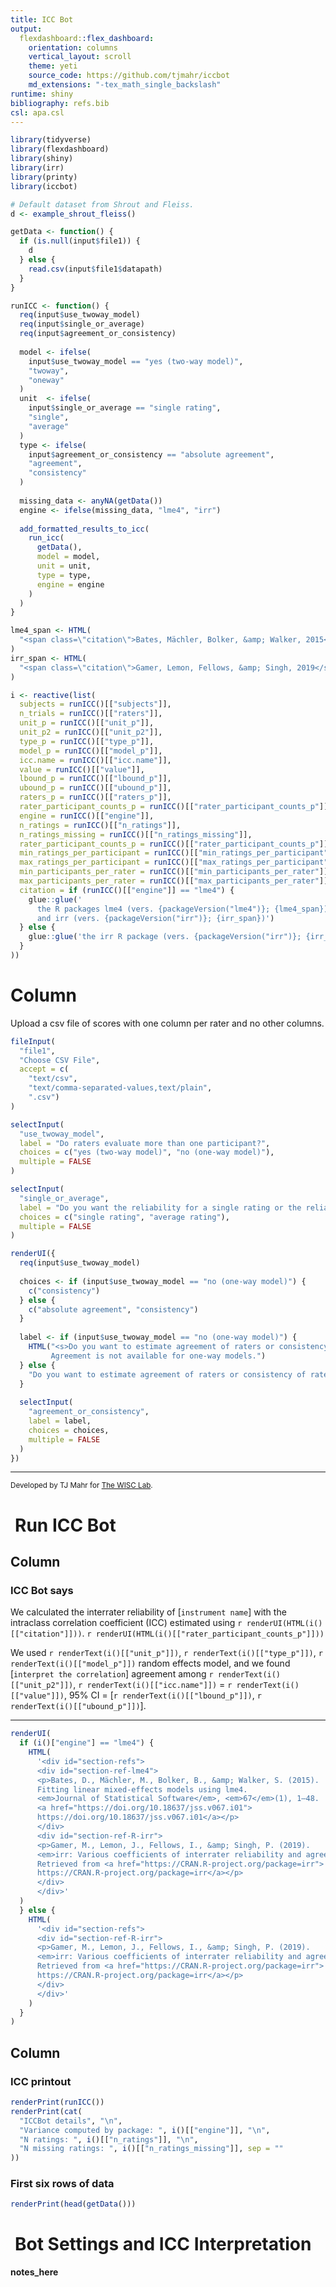 ```yaml
---
title: ICC Bot
output: 
  flexdashboard::flex_dashboard:
    orientation: columns
    vertical_layout: scroll
    theme: yeti
    source_code: https://github.com/tjmahr/iccbot
    md_extensions: "-tex_math_single_backslash"
runtime: shiny
bibliography: refs.bib
csl: apa.csl
---
```


```r
library(tidyverse)
library(flexdashboard)
library(shiny)
library(irr)
library(printy)
library(iccbot)

# Default dataset from Shrout and Fleiss.
d <- example_shrout_fleiss()

getData <- function() {
  if (is.null(input$file1)) {
    d
  } else {
    read.csv(input$file1$datapath)
  }
}

runICC <- function() {
  req(input$use_twoway_model)
  req(input$single_or_average)
  req(input$agreement_or_consistency)
  
  model <- ifelse(
    input$use_twoway_model == "yes (two-way model)", 
    "twoway", 
    "oneway"
  )
  unit  <- ifelse(
    input$single_or_average == "single rating", 
    "single", 
    "average"
  )
  type <- ifelse(
    input$agreement_or_consistency == "absolute agreement", 
    "agreement", 
    "consistency"
  )
  
  missing_data <- anyNA(getData())
  engine <- ifelse(missing_data, "lme4", "irr")
    
  add_formatted_results_to_icc(
    run_icc(
      getData(),
      model = model,
      unit = unit,
      type = type,
      engine = engine
    )
  )
}

lme4_span <- HTML(
  "<span class=\"citation\">Bates, Mächler, Bolker, &amp; Walker, 2015</span>"
)
irr_span <- HTML(
  "<span class=\"citation\">Gamer, Lemon, Fellows, &amp; Singh, 2019</span>"
)

i <- reactive(list(
  subjects = runICC()[["subjects"]],
  n_trials = runICC()[["raters"]],
  unit_p = runICC()[["unit_p"]],
  unit_p2 = runICC()[["unit_p2"]],
  type_p = runICC()[["type_p"]],
  model_p = runICC()[["model_p"]],
  icc.name = runICC()[["icc.name"]],
  value = runICC()[["value"]],
  lbound_p = runICC()[["lbound_p"]],
  ubound_p = runICC()[["ubound_p"]],
  raters_p = runICC()[["raters_p"]],
  rater_participant_counts_p = runICC()[["rater_participant_counts_p"]],
  engine = runICC()[["engine"]],
  n_ratings = runICC()[["n_ratings"]],
  n_ratings_missing = runICC()[["n_ratings_missing"]],
  rater_participant_counts_p = runICC()[["rater_participant_counts_p"]],
  min_ratings_per_participant = runICC()[["min_ratings_per_participant"]],
  max_ratings_per_participant = runICC()[["max_ratings_per_participant"]],
  min_participants_per_rater = runICC()[["min_participants_per_rater"]],
  max_participants_per_rater = runICC()[["max_participants_per_rater"]],
  citation = if (runICC()[["engine"]] == "lme4") {
    glue::glue('
      the R packages lme4 (vers. {packageVersion("lme4")}; {lme4_span}) 
      and irr (vers. {packageVersion("irr")}; {irr_span})')
  } else {
    glue::glue('the irr R package (vers. {packageVersion("irr")}; {irr_span})')
  }
))
```

Column {.sidebar}
======================================================================

Upload a csv file of scores with one column per rater and no other columns.

```r
fileInput(
  "file1", 
  "Choose CSV File", 
  accept = c(
    "text/csv",
    "text/comma-separated-values,text/plain",
    ".csv")
)

selectInput(
  "use_twoway_model",
  label = "Do raters evaluate more than one participant?", 
  choices = c("yes (two-way model)", "no (one-way model)"), 
  multiple = FALSE 
)

selectInput(
  "single_or_average",
  label = "Do you want the reliability for a single rating or the reliability for the average rating?", 
  choices = c("single rating", "average rating"),
  multiple = FALSE 
)

renderUI({
  req(input$use_twoway_model)
  
  choices <- if (input$use_twoway_model == "no (one-way model)") {
    c("consistency")
  } else {
    c("absolute agreement", "consistency")
  }
  
  label <- if (input$use_twoway_model == "no (one-way model)") {
    HTML("<s>Do you want to estimate agreement of raters or consistency of raters?</s> 
         Agreement is not available for one-way models.")
  } else {
    "Do you want to estimate agreement of raters or consistency of raters?"
  }
  
  selectInput(
    "agreement_or_consistency",
    label = label, 
    choices = choices,
    multiple = FALSE
  )
})
```

***

<small>
Developed by TJ Mahr for
<a href="https://kidspeech.wisc.edu/" target="_blank">The WISC Lab</a>.
</small>




<span class="fa fa-robot" style="margin-right: 7px;"></span>Run ICC Bot
======================================================================


Column {data-width=400}
-----------------------------------------------------------------------

### ICC Bot says

We calculated the interrater reliability of [`instrument name`] with the
intraclass correlation coefficient (ICC) estimated using
`r renderUI(HTML(i()[["citation"]]))`.
`r renderUI(HTML(i()[["rater_participant_counts_p"]]))`

We used `r renderText(i()[["unit_p"]])`, `r renderText(i()[["type_p"]])`,
`r renderText(i()[["model_p"]])` random effects model, and we found [`interpret
the correlation`] agreement among `r renderText(i()[["unit_p2"]])`,
`r renderText(i()[["icc.name"]])` = `r renderText(i()[["value"]])`, 95% CI =
[`r renderText(i()[["lbound_p"]])`, `r renderText(i()[["ubound_p"]])`].

***

```r
renderUI(
  if (i()["engine"] == "lme4") {
    HTML(
      '<div id="section-refs">
      <div id="section-ref-lme4">
      <p>Bates, D., Mächler, M., Bolker, B., &amp; Walker, S. (2015). 
      Fitting linear mixed-effects models using lme4. 
      <em>Journal of Statistical Software</em>, <em>67</em>(1), 1–48. 
      <a href="https://doi.org/10.18637/jss.v067.i01">
      https://doi.org/10.18637/jss.v067.i01</a></p>
      </div>
      <div id="section-ref-R-irr">
      <p>Gamer, M., Lemon, J., Fellows, I., &amp; Singh, P. (2019). 
      <em>irr: Various coefficients of interrater reliability and agreement</em>. 
      Retrieved from <a href="https://CRAN.R-project.org/package=irr">
      https://CRAN.R-project.org/package=irr</a></p>
      </div>
      </div>'
  )
  } else {
    HTML(
      '<div id="section-refs">
      <div id="section-ref-R-irr">
      <p>Gamer, M., Lemon, J., Fellows, I., &amp; Singh, P. (2019). 
      <em>irr: Various coefficients of interrater reliability and agreement</em>. 
      Retrieved from <a href="https://CRAN.R-project.org/package=irr">
      https://CRAN.R-project.org/package=irr</a></p>
      </div>
      </div>'
    )
  }
)
```

Column {data-width=450}
-----------------------------------------------------------------------

### ICC printout

```r
renderPrint(runICC())
renderPrint(cat(
  "ICCBot details", "\n",
  "Variance computed by package: ", i()[["engine"]], "\n",
  "N ratings: ", i()[["n_ratings"]], "\n",
  "N missing ratings: ", i()[["n_ratings_missing"]], sep = ""
))
```

### First six rows of data

```r
renderPrint(head(getData()))
```




<span class="fa fa-book" style="margin-right: 7px;"></span>Bot Settings and ICC Interpretation 
======================================================================


__notes_here__
